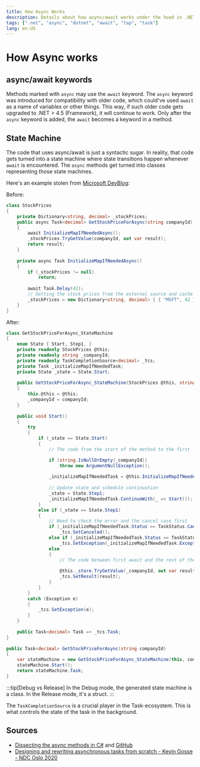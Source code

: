 ```yaml
---
title: How Async Works
description: Details about how async/await works under the hood in .NET
tags: [".net", "async", "dotnet", "await", "tap", "task"]
lang: en-US
---
```


# How Async works

## async/await keywords

Methods marked with `async` may use the `await` keyword. The `async` keyword was
introduced for compatibility with older code, which could've used `await` as a
name of variables or other things. This way, if such older code gets upgraded to
.NET > 4.5 (Framework), it will continue to work. Only after the `async` keyword
is added, the `await` becomes a keyword in a method.

## State Machine

The code that uses async/await is just a syntactic sugar. In reality, that code
gets turned into a state machine where state transitions happen whenever `await`
is encountered. The `async` methods get turned into classes representing those
state machines.

Here's an example stolen from [Microsoft
DevBlog](https://devblogs.microsoft.com/premier-developer/dissecting-the-async-methods-in-c/):

Before:

```csharp
class StockPrices
{
    private Dictionary<string, decimal> _stockPrices;
    public async Task<decimal> GetStockPriceForAsync(string companyId)
    {
        await InitializeMapIfNeededAsync();
        _stockPrices.TryGetValue(companyId, out var result);
        return result;
    }
 
    private async Task InitializeMapIfNeededAsync()
    {
        if (_stockPrices != null)
            return;
 
        await Task.Delay(42);
        // Getting the stock prices from the external source and cache in memory.
        _stockPrices = new Dictionary<string, decimal> { { "MSFT", 42 } };
    }
}
```

After:

```csharp
class GetStockPriceForAsync_StateMachine
{
    enum State { Start, Step1, }
    private readonly StockPrices @this;
    private readonly string _companyId;
    private readonly TaskCompletionSource<decimal> _tcs;
    private Task _initializeMapIfNeededTask;
    private State _state = State.Start;
 
    public GetStockPriceForAsync_StateMachine(StockPrices @this, string companyId)
    {
        this.@this = @this;
        _companyId = companyId;
    }
 
    public void Start()
    {
        try
        {
            if (_state == State.Start)
            {
                // The code from the start of the method to the first 'await'.

                if (string.IsNullOrEmpty(_companyId))
                    throw new ArgumentNullException();
 
                _initializeMapIfNeededTask = @this.InitializeMapIfNeeded();
 
                // Update state and schedule continuation
                _state = State.Step1;
                _initializeMapIfNeededTask.ContinueWith(_ => Start());
            }
            else if (_state == State.Step1)
            {
                // Need to check the error and the cancel case first
                if (_initializeMapIfNeededTask.Status == TaskStatus.Canceled)
                    _tcs.SetCanceled();
                else if (_initializeMapIfNeededTask.Status == TaskStatus.Faulted)
                    _tcs.SetException(_initializeMapIfNeededTask.Exception.InnerException);
                else
                {
                    // The code between first await and the rest of the method
 
                    @this._store.TryGetValue(_companyId, out var result);
                    _tcs.SetResult(result);
                }
            }
        }
        catch (Exception e)
        {
            _tcs.SetException(e);
        }
    }
 
    public Task<decimal> Task => _tcs.Task;
}
 
public Task<decimal> GetStockPriceForAsync(string companyId)
{
    var stateMachine = new GetStockPriceForAsync_StateMachine(this, companyId);
    stateMachine.Start();
    return stateMachine.Task;
}
```

:::tip[Debug vs Release]
In the Debug mode, the generated state machine is a class. In the Release mode,
it's a struct.
:::

The `TaskCompletionSource` is a crucial player in the Task-ecosystem. This is
what controls the state of the task in the background.

## Sources

- [Dissecting the async methods in
  C#](https://devblogs.microsoft.com/premier-developer/dissecting-the-async-methods-in-c/)
  and
  [GitHub](https://github.com/kevingosse/MyTask/blob/main/TaskLibrary/Task.cs)
- [Designing and rewriting asynchronous tasks from scratch - Kevin Gosse - NDC
  Oslo 2020](https://www.youtube.com/watch?v=glPrWPr-IPc)